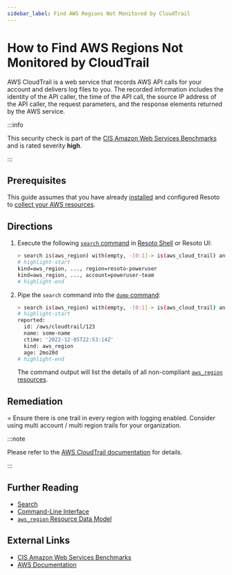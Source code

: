 ```yaml
---
sidebar_label: Find AWS Regions Not Monitored by CloudTrail
---
```


# How to Find AWS Regions Not Monitored by CloudTrail

AWS CloudTrail is a web service that records AWS API calls for your account and delivers log files to you. The recorded information includes the identity of the API caller, the time of the API call, the source IP address of the API caller, the request parameters, and the response elements returned by the AWS service.

:::info

This security check is part of the [CIS Amazon Web Services Benchmarks](https://cisecurity.org/benchmark/amazon_web_services) and is rated severity **high**.

:::

## Prerequisites

This guide assumes that you have already [installed](../../../getting-started/install-resoto/index.mdx) and configured Resoto to [collect your AWS resources](../../../how-to-guides/data-sources/collect-aws-resource-data.mdx).

## Directions

1. Execute the following [`search` command](../../../reference/cli/search.mdx) in [Resoto Shell](../../../reference/components/shell.mdx) or Resoto UI:

   ```bash
   > search is(aws_region) with(empty, -[0:1]-> is(aws_cloud_trail) and trail_status.is_logging==true)
   # highlight-start
   ​kind=aws_region, ..., region=resoto-poweruser
   ​kind=aws_region, ..., account=poweruser-team
   # highlight-end
   ```

2. Pipe the `search` command into the [`dump` command](../../../reference/cli/dump.mdx):

   ```bash
   > search is(aws_region) with(empty, -[0:1]-> is(aws_cloud_trail) and trail_status.is_logging==true) | dump
   # highlight-start
   ​reported:
   ​  id: /aws/cloudtrail/123
   ​  name: some-name
   ​  ctime: '2022-12-05T22:53:14Z'
   ​  kind: aws_region
   ​  age: 2mo28d
   # highlight-end
   ```

   The command output will list the details of all non-compliant [`aws_region` resources](../../../reference/unified-data-model/aws.mdx#aws_region).

## Remediation

= Ensure there is one trail in every region with logging enabled. Consider using multi account / multi region trails for your organization.

:::note

Please refer to the [AWS CloudTrail documentation](https://docs.aws.amazon.com/awscloudtrail/latest/userguide/cloudtrailconcepts.html#cloudtrail-concepts-management-events) for details.

:::

## Further Reading

- [Search](../../../reference/search/index.mdx)
- [Command-Line Interface](../../../reference/cli/index.mdx)
- [`aws_region` Resource Data Model](../../../reference/unified-data-model/aws.mdx#aws_region)

## External Links

- [CIS Amazon Web Services Benchmarks](https://cisecurity.org/benchmark/amazon_web_services)
- [AWS Documentation](https://docs.aws.amazon.com/awscloudtrail/latest/userguide/cloudtrailconcepts.html#cloudtrail-concepts-management-events)
